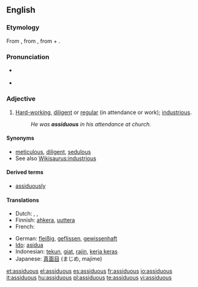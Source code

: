 ==English==

===Etymology===
From {{etyl|la}} {{term|assiduus|lang=la}}, from {{term|assidere||to sit down to|lang=la}}, from {{term|ad||to|lang=la}} + {{term|sedere||to sit|lang=la}}.

===Pronunciation===
* {{a|UK}} {{IPA|/əˈsɪdʒ.jʊ.əs/}} {{SAMPA|/@"sIdZ.jU.@s/}}
* {{audio|en-us-assiduous.ogg|Audio (US)}}

===Adjective===
{{en-adj}}

# [[hard-working|Hard-working]], [[diligent]] or [[regular]] (in attendance or work); [[industrious]].
#: ''He was '''assiduous''' in his attendance at church.''

====Synonyms====
* [[meticulous]], [[diligent]], [[sedulous]]
* See also [[Wikisaurus:industrious]]

====Derived terms====
* [[assiduously]]

====Translations====
{{trans-top|hard-working, diligent}}
* Dutch: {{t|nl|ijverig}}, {{t|nl|vlijtig}}, {{t+|nl|betrouwbaar}}
* Finnish: [[ahkera]], [[uuttera]]
* French: {{t+|fr|assidu}}
{{trans-mid}}
* German: [[fleißig]], [[geflissen]], [[gewissenhaft]]
* [[Ido]]: [[asidua]]
* Indonesian: [[tekun]], [[giat]], [[rajin]], [[kerja keras]]
* Japanese: [[真面目]] (まじめ, majime)
{{trans-bottom}}

[[et:assiduous]]
[[el:assiduous]]
[[es:assiduous]]
[[fr:assiduous]]
[[io:assiduous]]
[[it:assiduous]]
[[hu:assiduous]]
[[pl:assiduous]]
[[te:assiduous]]
[[vi:assiduous]]